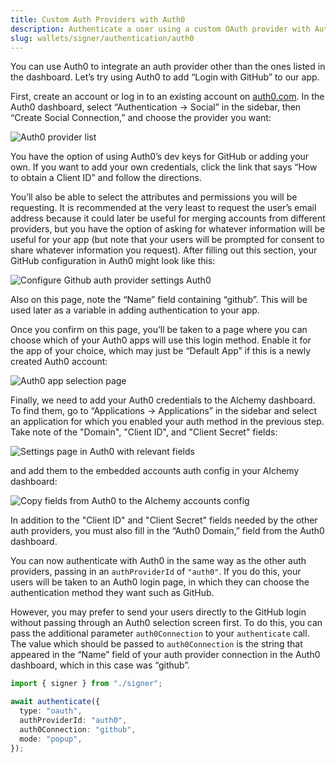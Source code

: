 ```yaml
---
title: Custom Auth Providers with Auth0
description: Authenticate a user using a custom OAuth provider with Auth0
slug: wallets/signer/authentication/auth0
---
```


You can use Auth0 to integrate an auth provider other than the ones listed in the dashboard. Let’s try using Auth0 to add “Login with GitHub” to our app.

First, create an account or log in to an existing account on [auth0.com](http://auth0.com). In the Auth0 dashboard, select “Authentication → Social” in the sidebar, then “Create Social Connection,” and choose the provider you want:

<img src="/images/wallets/auth0-provider.png" alt="Auth0 provider list" />

You have the option of using Auth0’s dev keys for GitHub or adding your own. If you want to add your own credentials, click the link that says “How to obtain a Client ID” and follow the directions.

You’ll also be able to select the attributes and permissions you will be requesting. It is recommended at the very least to request the user’s email address because it could later be useful for merging accounts from different providers, but you have the option of asking for whatever information will be useful for your app (but note that your users will be prompted for consent to share whatever information you request). After filling out this section, your GitHub configuration in Auth0 might look like this:

<img
  src="/images/wallets/auth0-config.png"
  alt="Configure Github auth provider settings Auth0"
/>

Also on this page, note the “Name” field containing “github”. This will be used later as a variable in adding authentication to your app.

Once you confirm on this page, you’ll be taken to a page where you can choose which of your Auth0 apps will use this login method. Enable it for the app of your choice, which may just be “Default App” if this is a newly created Auth0 account:

<img src="/images/wallets/auth0-app.png" alt="Auth0 app selection page" />

Finally, we need to add your Auth0 credentials to the Alchemy dashboard. To find them, go to “Applications → Applications” in the sidebar and select an application for which you enabled your auth method in the previous step. Take note of the "Domain", "Client ID", and "Client Secret" fields:

<img
  src="/images/wallets/auth0-app-settings.png"
  alt="Settings page in Auth0 with relevant fields"
/>

and add them to the embedded accounts auth config in your Alchemy dashboard:

<img
  src="/images/wallets/alchemy-auth0-config.png"
  alt="Copy fields from Auth0 to the Alchemy accounts config"
/>

In addition to the "Client ID" and "Client Secret" fields needed by the other auth providers, you must also fill in the “Auth0 Domain,” field from the Auth0 dashboard.

You can now authenticate with Auth0 in the same way as the other auth providers, passing in an `authProviderId` of `"auth0"`. If you do this, your users will be taken to an Auth0 login page, in which they can choose the authentication method they want such as GitHub.

However, you may prefer to send your users directly to the GitHub login without passing through an Auth0 selection screen first. To do this, you can pass the additional parameter `auth0Connection` to your `authenticate` call. The value which should be passed to `auth0Connection` is the string that appeared in the “Name” field of your auth provider connection in the Auth0 dashboard, which in this case was “github”.

<CodeBlocks>

```ts twoslash example.ts
import { signer } from "./signer";

await authenticate({
  type: "oauth",
  authProviderId: "auth0",
  auth0Connection: "github",
  mode: "popup",
});
```

<Markdown src="../../../shared/signer/signer.mdx" />

</CodeBlocks>
